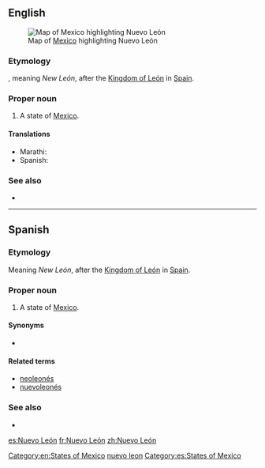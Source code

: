 ==English==
[[File:Mexico map, MX-NLE.svg|thumb|Map of [[Mexico]] highlighting Nuevo León]]
===Etymology===
{{etyl|es}}, meaning ''New León'', after the [[w:Kingdom of León|Kingdom of León]] in [[Spain]].

===Proper noun===
{{en-proper noun}}

# A state of [[Mexico]].

====Translations====
{{trans-top|state of Mexico}}
* Marathi: {{t|mr|नुएवा लेओन|n|tr=nuevā leona|sc=Deva}}
*Spanish: {{t+|es|Nuevo León|m}}
{{trans-mid}}
{{trans-bottom}}

===See also===
*{{pedialite}}

[[Category:en:States of Mexico]]
[[Category:English terms spelled with Ó|nuevo leon]]

----

==Spanish==

===Etymology===
Meaning ''New León'', after the [[w:Kingdom of León|Kingdom of León]] in [[Spain]].

===Proper noun===
{{es-proper noun|m}}

# A state of [[Mexico]].

====Synonyms====
* {{l|es|NL}} {{qualifier|abbreviation}}

====Related terms====
*[[neoleonés]]
*[[nuevoleonés]]

===See also===
* {{pedialite|lang=es}}

[[Category:es:States of Mexico]]

[[es:Nuevo León]]
[[fr:Nuevo León]]
[[zh:Nuevo León]]